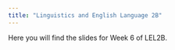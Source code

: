```yaml
---
title: "Linguistics and English Language 2B"
---
```


Here you will find the slides for Week 6 of LEL2B.

